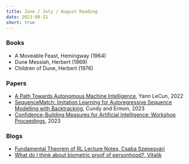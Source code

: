 ```yaml
---
title: June / July / August Reading
date: 2023-08-31
short: true
---
```


### Books

- A Moveable Feast, Hemingway (1964)
- Dune Messiah, Herbert (1969)
- Children of Dune, Herbert (1976)

### Papers

- [A Path Towards Autonomous Machine Intelligence](https://openreview.net/pdf?id=BZ5a1r-kVsf), Yann LeCun, 2022
- [SequenceMatch: Imitation Learning for Autoregressive Sequence Modelling with Backtracking](https://arxiv.org/pdf/2306.05426.pdf), Cundy and Ermon, 2023
- [Confidence-Building Measures for Artificial Intelligence: Workshop Proceedings](https://arxiv.org/pdf/2308.00862.pdf), 2023

### Blogs

- [Fundamental Theorem of RL Lecture Notes, Csaba Szepesvári](https://rltheory.github.io/lecture-notes/planning-in-mdps/lec2/)
- [What do I think about biometric proof of personhood?, Vitalik](https://vitalik.ca/general/2023/07/24/biometric.html)
  